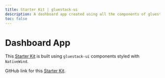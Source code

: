 ```yaml
---
title: Starter Kit | gluestack-ui
description: A dashboard app created using all the components of gluestack-ui styled with NativeWind
toc: false
---
```




<Meta title="with-nativewind/Apps/Starter Kit" />

# Dashboard App

This [Starter Kit](https://ui-example-nativewind.vercel.app/) is built using `gluestack-ui` components styled with `NativeWind`.

<Responsiveness />

GitHub link for this [Starter Kit](https://github.com/gluestack/gluestack-ui-starter-kits).
